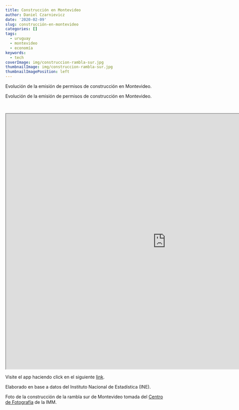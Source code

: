 ```yaml
---
title: Construcción en Montevideo
author: Daniel Czarnievicz
date: '2020-02-09'
slug: construcción-en-montevideo
categories: []
tags:
  - uruguay
  - montevideo
  - economía
keywords:
  - tech
coverImage: img/construccion-rambla-sur.jpg
thumbnailImage: img/construccion-rambla-sur.jpg
thumbnailImagePosition: left
---
```


Evolución de la emisión de permisos de construcción en Montevideo.

<!--more-->

Evolución de la emisión de permisos de construcción en Montevideo.

<br>

<iframe src="https://daczarne.shinyapps.io/DashConstruccion/" style="height:800px; width:1000px;" allowfullscreen></iframe>

Visite el app haciendo click en el siguiente [link](https://daczarne.shinyapps.io/DashConstruccion/).

Elaborado en base a datos del Instituto Nacional de Estadística (INE).

Foto de la construcción de la rambla sur de Montevideo tomada del [Centro de Fotografía](http://cdf.montevideo.gub.uy/exposicion/rambla-sur-1923-1935-fotografias-del-cdf#) de la IMM.
